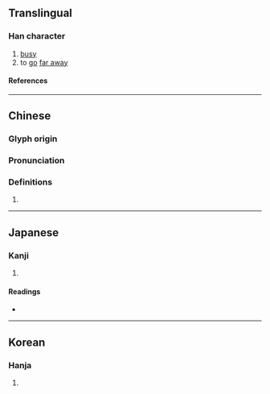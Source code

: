 {{character info/new}}
==Translingual==

===Han character===
{{Han char|rn=9|rad=人|as=07|sn=9|four=21214|canj=OKHG|ids=⿰亻狂}}

# [[busy]]
# to [[go]] [[far away]]

====References====
{{Han ref|kx=0104.110|dkj=00670|dj=0220.100|hdz=10164.060|uh=4FC7}}

----

==Chinese==
{{zh-forms}}

===Glyph origin===
{{Han etym}}

===Pronunciation===
{{zh-pron
|m=guàng,wǎng,kuǎng
|c=gwaang6,gwong6,hong1
|mc=y
|oc=y
|ma=
|cat=
}}
{{attn|zh|guàng or wǎng for Mainland?}}

===Definitions===
{{zh-hanzi}}

# {{rfdef|lang=zh}}

----

==Japanese==

===Kanji===
{{ja-kanji|grade=|rs=人07}}

# {{defn|lang=ja|sort=人07}}

====Readings====
* {{ja-readings|on=[[きゃう]] (kyau), [[がう]] (gau), [[かう]] (kau)|kun=[[あわただしいさま]] (awatadashiisama)}}

----

==Korean==

===Hanja===
{{ko-hanja|hangeul=광|rv=gwang|mr=kwang}}

# {{defn|lang=ko|sort=人07}}